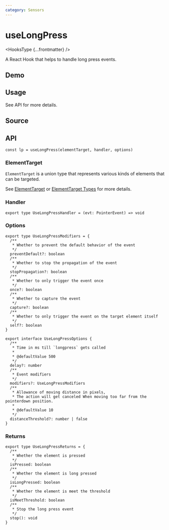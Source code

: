 ```yaml
---
category: Sensors
---
```


# useLongPress


<HooksType {...frontmatter} />

A React Hook that helps to handle long press events.

## Demo


<App />

## Usage

See API for more details.

## Source


<Source />

## API

```tsx
const lp = useLongPress(elementTarget, handler, options)
```

### ElementTarget

`ElementTarget` is a union type that represents various kinds of elements that can be targeted.

See [ElementTarget](/docs/features/element-target) or [ElementTarget Types](/docs/features/element-target#element-target-types) for more details.

### Handler

```tsx
export type UseLongPressHandler = (evt: PointerEvent) => void
```

### Options

```tsx
export type UseLongPressModifiers = {
  /**
   * Whether to prevent the default behavior of the event
   */
  preventDefault?: boolean
  /**
   * Whether to stop the propagation of the event
   */
  stopPropagation?: boolean
  /**
   * Whether to only trigger the event once
   */
  once?: boolean
  /**
   * Whether to capture the event
   */
  capture?: boolean
  /**
   * Whether to only trigger the event on the target element itself
   */
  self?: boolean
}

export interface UseLongPressOptions {
  /**
   * Time in ms till `longpress` gets called
   *
   * @defaultValue 500
   */
  delay?: number
  /**
   * Event modifiers
   */
  modifiers?: UseLongPressModifiers
  /**
   * Allowance of moving distance in pixels,
   * The action will get canceled When moving too far from the pointerdown position.
   *
   * @defaultValue 10
   */
  distanceThreshold?: number | false
}
```

### Returns

```tsx
export type UseLongPressReturns = {
  /**
   * Whether the element is pressed
   */
  isPressed: boolean
  /**
   * Whether the element is long pressed
   */
  isLongPressed: boolean
  /**
   * Whether the element is meet the threshold
   */
  isMeetThreshold: boolean
  /**
   * Stop the long press event
   */
  stop(): void
}
```
